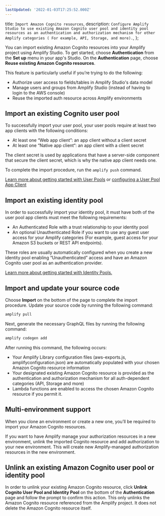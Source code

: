 ```yaml
---
lastUpdated: '2022-01-03T17:25:52.000Z'
---
```

  title: `Import Amazon Cognito resources`,
  description: `Configure Amplify Studio to use existing Amazon Cognito user pool and identity pool resources as an authentication and authorization mechanism for other Amplify categories ( For example, API, Storage, and more).`,
};

You can import existing Amazon Cognito resources into your Amplify project using Amplify Studio. To get started, choose **Authentication** from the **Set up** menu in your app's Studio. On the **Authentication** page, choose **Reuse existing Amazon Cognito resources**.

This feature is particularly useful if you’re trying to do the following:

- Authorize user access to fields/tables in Amplify Studio's data model
- Manage users and groups from Amplify Studio (instead of having to login to the AWS console)
- Reuse the imported auth resource across Amplify environments

## Import an existing Cognito user pool
To successfully import your user pool, your user pools require at least two app clients with the following conditions:

- At least one “Web app client”: an app client without a client secret
- At least one “Native app client“: an app client with a client secret

The client secret is used by applications that have a server-side component that secure the client secret, which is why the native app client needs one.

To complete the import procedure, run the `amplify push` command.

[Learn more about getting started with User Pools](https://docs.aws.amazon.com/cognito/latest/developerguide/getting-started-with-cognito-user-pools.html)
or 
[configuring a User Pool App Client](https://docs.aws.amazon.com/cognito/latest/developerguide/user-pool-settings-client-apps.html)

## Import an existing identity pool
In order to successfully import your identity pool, it must have both of the user pool app clients must meet the following requirements:

- An Authenticated Role with a trust relationship to your identity pool
- An optional Unauthenticated Role if you want to use any guest user access for your Amplify categories (For example, guest access for your Amazon S3 buckets or REST API endpoints).

These roles are usually automatically configured when you create a new identity pool enabling “Unauthenticated” access and have an Amazon Cognito user pool as an authentication provider.

[Learn more about getting started with Identity Pools.](https://docs.aws.amazon.com/cognito/latest/developerguide/getting-started-with-identity-pools.html)

## Import and update your source code

Choose **Import** on the bottom of the page to complete the import procedure. Update your source code by running the following command: 
```bash
amplify pull
```
Next, generate the necessary GraphQL files by running the following command:
```bash
amplify codegen add
```

After running this command, the following occurs:
- Your Amplify Library configuration files (aws-exports.js, amplifyconfiguration.json) are automatically populated with your chosen Amazon Cognito resource information
- Your designated existing Amazon Cognito resource is provided as the authentication and authorization mechanism for all auth-dependent categories (API, Storage and more)
- Lambda functions are enabled to access the chosen Amazon Cognito resource if you permit it.

## Multi-environment support
When you clone an environment or create a new one, you’ll be required to import your Amazon Cognito resources.

If you want to have Amplify manage your authorization resources in a new environment, unlink the imported Cognito resource and add authorization to your new environment. This will create new Amplify-managed authorization resources in the new environment.
  
## Unlink an existing Amazon Cognito user pool or identity pool
In order to unlink your existing Amazon Cognito resource, click **Unlink Cognito User Pool and Identity Pool** on the bottom of the **Authentication** page and follow the prompt to confirm this action. This only unlinks the Amazon Cognito resource referenced from the Amplify project. It does not delete the Amazon Cognito resource itself.
